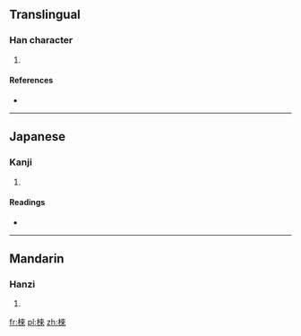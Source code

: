 {{also|梾}}
==Translingual==

===Han character===
{{Han char|rn=75|rad=木|as=08|sn=12|four=4499<sub>8</sub>|canj=木木人人 (DDOO)}}

# {{defn|Han|sort=木08}}

====References====
* {{Han ref|kx=0534.240|dkj=14987|dj=0922.180|hdz=21229.010|uh=68F6|ud=26870|bh=D9B7|bd=55735}}

----

==Japanese==

===Kanji===
{{ja-kanji|grade=|rs=木08}}

# {{defn|Japanese|sort=木08}}

====Readings====
* {{ja-readings|on=[[らい]] (rai)|kun=[[むく]] (muku)}}

----

==Mandarin==

===Hanzi===
{{cmn-hanzi|sim=梾|pin=[[lái]] ([[lai2]]), [[zhào]] ([[zhao4]])|wg=lai<sup>2</sup>, chao<sup>4</sup>}}

# {{defn|Mandarin|sort=木08}}

[[fr:棶]]
[[pl:棶]]
[[zh:棶]]